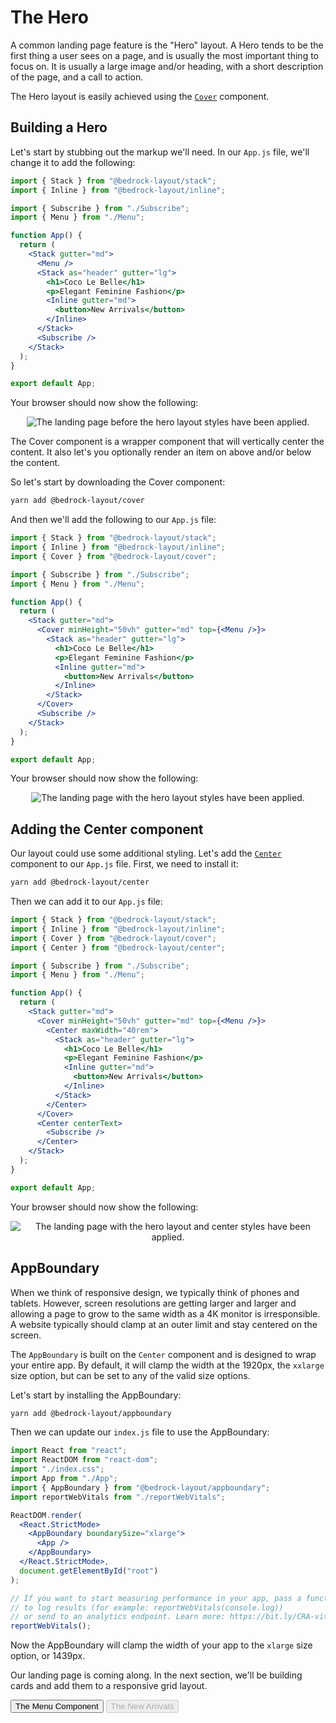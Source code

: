 
<Meta title="The Hero" />

# The Hero

A common landing page feature is the "Hero" layout. A Hero tends to be the first thing a user sees on a page, and is usually the most important thing to focus on. It is usually a large image and/or heading, with a short description of the page, and a call to action.

The Hero layout is easily achieved using the [`Cover`](/?path=/docs/components-cover--api) component.

## Building a Hero

Let's start by stubbing out the markup we'll need. In our `App.js` file, we'll change it to add the following:

```jsx
import { Stack } from "@bedrock-layout/stack";
import { Inline } from "@bedrock-layout/inline";

import { Subscribe } from "./Subscribe";
import { Menu } from "./Menu";

function App() {
  return (
    <Stack gutter="md">
      <Menu />
      <Stack as="header" gutter="lg">
        <h1>Coco Le Belle</h1>
        <p>Elegant Feminine Fashion</p>
        <Inline gutter="md">
          <button>New Arrivals</button>
        </Inline>
      </Stack>
      <Subscribe />
    </Stack>
  );
}

export default App;
```

Your browser should now show the following:

<Center centerChildren>
  <img
    style={{ maxWidth: 800 }}
    src={heroPageInitial}
    alt="The landing page before the hero layout styles have been applied."
  />
</Center>

The Cover component is a wrapper component that will vertically center the content. It also let's you optionally render an item on above and/or below the content.

So let's start by downloading the Cover component:

```bash
yarn add @bedrock-layout/cover
```

And then we'll add the following to our `App.js` file:

```jsx
import { Stack } from "@bedrock-layout/stack";
import { Inline } from "@bedrock-layout/inline";
import { Cover } from "@bedrock-layout/cover";

import { Subscribe } from "./Subscribe";
import { Menu } from "./Menu";

function App() {
  return (
    <Stack gutter="md">
      <Cover minHeight="50vh" gutter="md" top={<Menu />}>
        <Stack as="header" gutter="lg">
          <h1>Coco Le Belle</h1>
          <p>Elegant Feminine Fashion</p>
          <Inline gutter="md">
            <button>New Arrivals</button>
          </Inline>
        </Stack>
      </Cover>
      <Subscribe />
    </Stack>
  );
}

export default App;
```

Your browser should now show the following:

<Center centerChildren>
  <img
    style={{ maxWidth: 800 }}
    src={heroPageWithCover}
    alt="The landing page with the hero layout styles have been applied."
  />
</Center>

## Adding the Center component

Our layout could use some additional styling. Let's add the [`Center`](/?path=/docs/components-center--api) component to our `App.js` file. First, we need to install it:

```bash
yarn add @bedrock-layout/center
```

Then we can add it to our `App.js` file:

```jsx
import { Stack } from "@bedrock-layout/stack";
import { Inline } from "@bedrock-layout/inline";
import { Cover } from "@bedrock-layout/cover";
import { Center } from "@bedrock-layout/center";

import { Subscribe } from "./Subscribe";
import { Menu } from "./Menu";

function App() {
  return (
    <Stack gutter="md">
      <Cover minHeight="50vh" gutter="md" top={<Menu />}>
        <Center maxWidth="40rem">
          <Stack as="header" gutter="lg">
            <h1>Coco Le Belle</h1>
            <p>Elegant Feminine Fashion</p>
            <Inline gutter="md">
              <button>New Arrivals</button>
            </Inline>
          </Stack>
        </Center>
      </Cover>
      <Center centerText>
        <Subscribe />
      </Center>
    </Stack>
  );
}

export default App;
```

Your browser should now show the following:

<Center centerChildren>
  <img
    style={{ maxWidth: 800 }}
    src={heroPageWithCenter}
    alt="The landing page with the hero layout and center styles have been applied."
  />
</Center>

## AppBoundary

When we think of responsive design, we typically think of phones and tablets. However, screen resolutions are getting larger and larger and allowing a page to grow to the same width as a 4K monitor is irresponsible. A website typically should clamp at an outer limit and stay centered on the screen.

The `AppBoundary` is built on the `Center` component and is designed to wrap your entire app. By default, it will clamp the width at the 1920px, the `xxlarge` size option, but can be set to any of the valid size options.

Let's start by installing the AppBoundary:

```bash
yarn add @bedrock-layout/appboundary
```

Then we can update our `index.js` file to use the AppBoundary:

```jsx
import React from "react";
import ReactDOM from "react-dom";
import "./index.css";
import App from "./App";
import { AppBoundary } from "@bedrock-layout/appboundary";
import reportWebVitals from "./reportWebVitals";

ReactDOM.render(
  <React.StrictMode>
    <AppBoundary boundarySize="xlarge">
      <App />
    </AppBoundary>
  </React.StrictMode>,
  document.getElementById("root")
);

// If you want to start measuring performance in your app, pass a function
// to log results (for example: reportWebVitals(console.log))
// or send to an analytics endpoint. Learn more: https://bit.ly/CRA-vitals
reportWebVitals();
```

Now the AppBoundary will clamp the width of your app to the `xlarge` size option, or 1439px.

Our landing page is coming along. In the next section, we'll be building cards and add them to a responsive grid layout.

<Inline switchAt="25rem" stretch={1} gutter="md">
  <Button as="a" href="/?path=/docs/the-menu-component--page">
    The Menu Component
  </Button>
  <span />
  <Button disabled>The New Arrivals</Button>
</Inline>
